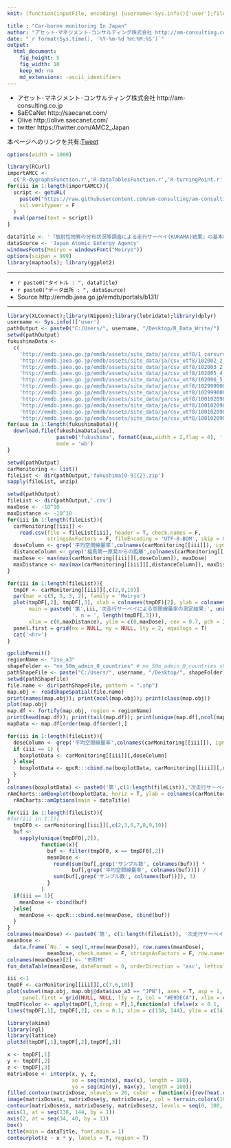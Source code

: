 ```yaml
---
knit: (function(inputFile, encoding) {username<-Sys.info()['user'];fileName<-'defaultPath.csv';pathToFile <-paste0('C:/Users/', username,'/Desktop/pathToCSV/');setwd(pathToFile);buf0<-read.csv(fileName,header = F,skip = 0,stringsAsFactor = F,check.names = F,fileEncoding = 'utf-8');timeStamp<-format(Sys.time(),'%Y%m%d%H%M%S');rmarkdown::render(inputFile, encoding = encoding, output_file = paste0('C:/Users/',username,buf0[2,1],'charts/','am-consulting.co.jp-CarBorneMonitoring.html')) })

title : "Car-borne monitoring In Japan"
author: "アセット･マネジメント･コンサルティング株式会社 http://am-consulting.co.jp"
date: "`r format(Sys.time(), '%Y-%m-%d %H:%M:%S')`"
output: 
  html_document:
    fig_height: 5
    fig_width: 10
    keep_md: no
    md_extensions: -ascii_identifiers 
---
```

<link href="http://knowledgevault.saecanet.com/components/rmarkdown-html.css" rel="stylesheet">
<style>.main-container {max-width : 1000px;}</style>

<script>
<!-- # Reference http://www.hanselman.com/blog/MakingNegativeNumbersTurnRedUsingCSSAndJavascript.aspx -->
function MakeNegative() {
  TDs = document.getElementsByTagName('td');
  for (var i=0; i<TDs.length; i++) {
    var temp = TDs[i];
    if (temp.firstChild.nodeValue.indexOf('-') == 0) temp.className = "negative";
  }
}
</script>

- アセット･マネジメント･コンサルティング株式会社 http://am-consulting.co.jp
- SaECaNet http://saecanet.com/
- Olive http://olive.saecanet.com/
- twitter https://twitter.com/AMC2_Japan

本ページへのリンクを共有:<a href="https://twitter.com/share" class="twitter-share-button" data-via="AMC2_Japan" data-size="large">Tweet</a> <script>!function(d,s,id){var js,fjs=d.getElementsByTagName(s)[0],p=/^http:/.test(d.location)?'http':'https';if(!d.getElementById(id)){js=d.createElement(s);js.id=id;js.src=p+'://platform.twitter.com/widgets.js';fjs.parentNode.insertBefore(js,fjs);}}(document, 'script', 'twitter-wjs');</script>

```r
options(width = 1000)
```

```r
library(RCurl)
importAMCC <- 
  c('R-dygraphsFunction.r','R-dataTablesFunction.r','R-turningPoint.r','transposeDataFrame.r','R-fit.r')
for(iii in 1:length(importAMCC)){
  script <- getURL(
    paste0("https://raw.githubusercontent.com/am-consulting/am-consulting.github.io/master/", importAMCC[iii]),
    ssl.verifypeer = F
  )
  eval(parse(text = script))
}
```

```r
dataTitle <- '『放射性物質の分布状況等調査による走行サーベイ(KURAMA)結果』の基本統計量分析'
dataSource <- 'Japan Atomic Entergy Agency'
windowsFonts(Meiryo = windowsFont("Meiryo"))
options(scipen = 999)
library(maptools); library(ggplot2)
```

***

- `r paste0("タイトル : ", dataTitle)`
- `r paste0("データ出所 : ", dataSource)`
- Source http://emdb.jaea.go.jp/emdb/portals/b131/

***

```r
library(XLConnect);library(Nippon);library(lubridate);library(dplyr)
username <- Sys.info()['user']
pathOutput <- paste0("C:/Users/", username, "/Desktop/R_Data_Write/")
setwd(pathOutput)
fukushimaData <-
  c(
    'http://emdb.jaea.go.jp/emdb/assets/site_data/ja/csv_utf8/1_carsurvey/1_07.csv.zip',
    'http://emdb.jaea.go.jp/emdb/assets/site_data/ja/csv_utf8/102002_2_carsurvey_KURAMA1/102002_07.csv.zip',
    'http://emdb.jaea.go.jp/emdb/assets/site_data/ja/csv_utf8/102003_2_carsurvey_KURAMA2/102003_07.csv.zip',
    'http://emdb.jaea.go.jp/emdb/assets/site_data/ja/csv_utf8/102005_4_carsurvey_KURAMA2/102005_07.csv.zip',
    'http://emdb.jaea.go.jp/emdb/assets/site_data/ja/csv_utf8/102006_5_carsurvey_KURAMA2/102006_07.csv.zip',
    'http://emdb.jaea.go.jp/emdb/assets/site_data/ja/csv_utf8/10299900000/10299900000_07.csv.zip',
    'http://emdb.jaea.go.jp/emdb/assets/site_data/ja/csv_utf8/10299900001/10299900001_07.csv.zip',
    'http://emdb.jaea.go.jp/emdb/assets/site_data/ja/csv_utf8/10010209008/10010209008_07.csv.zip',
    'http://emdb.jaea.go.jp/emdb/assets/site_data/ja/csv_utf8/10010209009/10010209009_07.csv.zip',
    'http://emdb.jaea.go.jp/emdb/assets/site_data/ja/csv_utf8/10010209010/10010209010_07.csv.zip',
    'http://emdb.jaea.go.jp/emdb/assets/site_data/ja/csv_utf8/10010209011/10010209011_07.csv.zip')
for(uuu in 1:length(fukushimaData)){
  download.file(fukushimaData[uuu], 
                paste0('fukushima', formatC(uuu,width = 2,flag = 0), '.zip'), 
                mode = 'wb')
}
```

```r
setwd(pathOutput)
carMonitoring <- list()
fileList <- dir(pathOutput,'fukushima[0-9]{2}.zip')
sapply(fileList, unzip)
```

```r
setwd(pathOutput)
fileList <- dir(pathOutput,'.csv')
maxDose <- -10^10
maxDistance <- -10^10
for(iii in 1:length(fileList)){
  carMonitoring[[iii]] <-
    read.csv(file = fileList[iii], header = T, check.names = F,
             stringsAsFactors = F, fileEncoding = 'UTF-8-BOM', skip = 0)
  doseColumn <- grep('平均空間線量率',colnames(carMonitoring[[iii]]), ignore.case = T)
  distanceColumn <- grep('福島第一原発からの距離',colnames(carMonitoring[[iii]]), ignore.case = T)
  maxDose <- max(max(carMonitoring[[iii]][,doseColumn]), maxDose)
  maxDistance <- max(max(carMonitoring[[iii]][,distanceColumn]), maxDistance)
}
```

```r
for(iii in 1:length(fileList)){
  tmpDF <- carMonitoring[[iii]][,c(2,8,10)]
  par(mar = c(5, 5, 3, 2), family = 'Meiryo')
  plot(tmpDF[,2], tmpDF[,3], xlab = colnames(tmpDF)[2], ylab = colnames(tmpDF)[3],
       main = paste0('第',iii,'次走行サーベイによる空間線量率の測定結果:', unique(tmpDF[,1]), 
                     '. n = ', length(tmpDF[,3])),
       xlim = c(0,maxDistance), ylim = c(0,maxDose), cex = 0.7, pch = 20, col = 'blue')
  panel.first = grid(nx = NULL, ny = NULL, lty = 2, equilogs = T)
  cat('<hr>')
}
```

```r
gpclibPermit()
regionName <- "iso_a3"
shapeFolder <- "ne_50m_admin_0_countries" # ne_50m_admin_0_countries shapeFile ne_50m_urban_areas
pathShapeFile <- paste("C:/Users/", username, "/Desktop/", shapeFolder, "/", sep = "")
setwd(pathShapeFile)
file.name <- dir(pathShapeFile, pattern = ".shp")
map.obj <- readShapeSpatial(file.name)
print(names(map.obj)); print(ncol(map.obj)); print(class(map.obj))
plot(map.obj)
map.df <- fortify(map.obj, region = regionName)
print(head(map.df)); print(tail(map.df)); print(unique(map.df[,ncol(map.df)]))
mapData <- map.df[order(map.df$order),]
```

```r
for(iii in 1:length(fileList)){  
  doseColumn <- grep('平均空間線量率',colnames(carMonitoring[[iii]]), ignore.case = T)
  if (iii == 1) {
    boxplotData <- carMonitoring[[iii]][,doseColumn]
  } else{
    boxplotData <- qpcR:::cbind.na(boxplotData, carMonitoring[[iii]][,doseColumn])
  }
}
colnames(boxplotData) <- paste0('第',c(1:length(fileList)),'次走行サーベイ')
rAmCharts::amBoxplot(boxplotData, horiz = T, ylab = colnames(carMonitoring[[iii]][doseColumn])) %>% 
  rAmCharts::amOptions(main = dataTitle)
```

```r
for(iii in 1:length(fileList)){  
#for(iii in 1:1){
  tmpDF0 <- carMonitoring[[iii]][,c(2,3,6,7,8,9,10)]
  buf <- 
    sapply(unique(tmpDF0[,2]),
           function(x){
             buf <- filter(tmpDF0, x == tmpDF0[,2])
             meanDose <- 
               round(sum(buf[,grep('サンプル数', colnames(buf))] * 
                     buf[,grep('平均空間線量率', colnames(buf))]) / 
               sum(buf[,grep('サンプル数', colnames(buf))]), 3)
             }
           )
  if(iii == 1){
    meanDose <- cbind(buf)
  }else{
    meanDose <- qpcR:::cbind.na(meanDose, cbind(buf))
  }
}
colnames(meanDose) <- paste0('第', c(1:length(fileList)), '次走行サーベイ')
meanDose <- 
  data.frame(`No.` = seq(1,nrow(meanDose)), row.names(meanDose), 
             meanDose, check.names = F, stringsAsFactors = F, row.names = NULL)
colnames(meanDose)[2] <- '市町村'
fun_dataTable(meanDose, dateFormat = 0, orderDirection = 'asc', leftcolumns = 2, title = dataTitle)
```

```r
iii <-1
tmpDF <- carMonitoring[[iii]][,c(7,6,10)]
plot(subset(map.obj, map.obj@data$iso_a3 == "JPN"), axes = T, asp = 1,
     panel.first = grid(NULL, NULL, lty = 2, col = "#E9DECA"), xlim = c(138, 144), ylim = c(34, 40))
tmpDF$color <- apply(tmpDF[,3,drop = F],1,function(x) ifelse(x < 0.1, 'red', ifelse(x < 0.2, 'blue', 'green')))
lines(tmpDF[,1], tmpDF[,2], cex = 0.1, xlim = c(138, 144), ylim = c(34, 40), type = 'p', col = tmpDF$color)
```

```r
library(akima)
library(rgl)
library(lattice)
plot3d(tmpDF[,1],tmpDF[,2],tmpDF[,3])
```

```r
x <- tmpDF[,1]
y <- tmpDF[,2]
z <- tmpDF[,3]
matrixDose <- interp(x, y, z,
                     xo = seq(min(x), max(x), length = 100),
                     yo = seq(min(y), max(y), length = 100))
filled.contour(matrixDose, nlevels = 20, color = function(x){rev(heat.colors(x, alpha=1))})
image(matrixDose$x, matrixDose$y, matrixDose$z, col = terrain.colors(100), axes = F)
contour(matrixDose$x, matrixDose$y, matrixDose$z, levels = seq(0, 100, by = 0.1), add = T, col = "blue")
axis(1, at = seq(138, 144, by = 1))
axis(2, at = seq(34, 40, by = 1))
box()
title(main = dataTitle, font.main = 1)
contourplot(z ~ x * y, labels = T, region = T)
```

